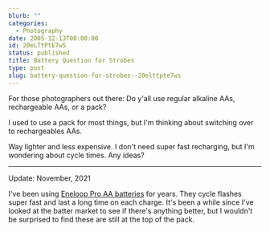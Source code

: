 ```yaml
---
blurb: ""
categories:
  - Photography
date: 2005-12-13T00:00:00
id: 20eLTtPtE7wS
status: published
title: Battery Question for Strobes
type: post
slug: battery-question-for-strobes--20elttpte7ws
---
```


For those photographers out there: Do y'all use regular alkaline AAs, rechargeable AAs, or a pack?

I used to use a pack for most things, but I'm thinking about switching over to rechargeables AAs.

Way lighter and less expensive. I don't need super fast recharging, but I'm wondering about cycle times. Any ideas?

--- 

Update: November, 2021

I've been using [Eneloop Pro AA batteries](https://www.amazon.com/eneloop-K-KJ75KHC4BA-Panasonic-Rechargeable-Batteries/dp/B07JZZDWLL/ref=sr_1_4?keywords=eneloop+pro&qid=1637807334&sr=8-4) for years. They cycle flashes super fast and last a long time on each charge. It's been a while since I've looked at the batter market to see if there's anything better, but I wouldn't be surprised to find these are still at the top of the pack. 

